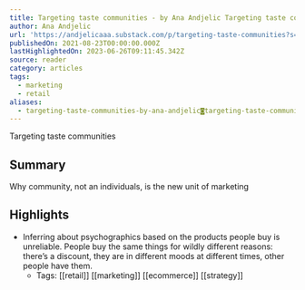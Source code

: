 ```yaml
---
title: Targeting taste communities - by Ana Andjelic Targeting taste communities
author: Ana Andjelic
url: 'https://andjelicaaa.substack.com/p/targeting-taste-communities?s=w'
publishedOn: 2021-08-23T00:00:00.000Z
lastHighlightedOn: 2023-06-26T09:11:45.342Z
source: reader
category: articles
tags:
  - marketing
  - retail
aliases:
  - targeting-taste-communities-by-ana-andjelic◙targeting-taste-communities
---
```

Targeting taste communities

## Summary

Why community, not an individuals, is the new unit of marketing

## Highlights
- Inferring about psychographics based on the products people buy is unreliable. People buy the same things for wildly different reasons: there’s a discount, they are in different moods at different times, other people have them.
    - Tags: [[retail]] [[marketing]] [[ecommerce]] [[strategy]]

